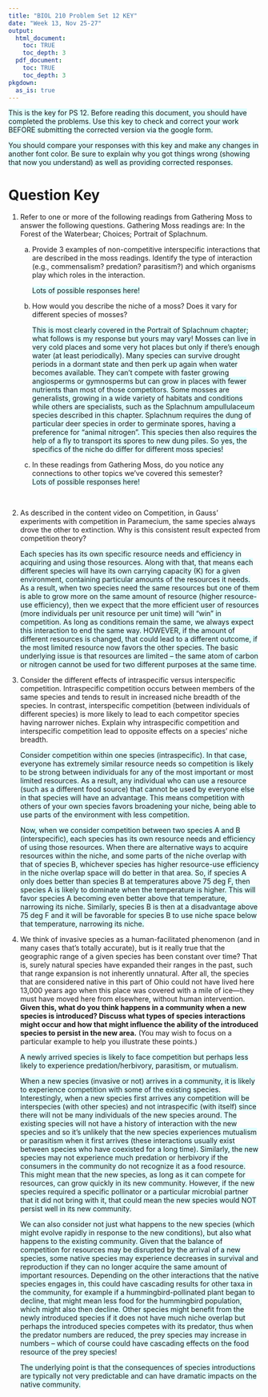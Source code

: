 ```yaml
---
title: "BIOL 210 Problem Set 12 KEY"
date: "Week 13, Nov 25-27"
output: 
  html_document:
    toc: TRUE
    toc_depth: 3
  pdf_document:
    toc: TRUE
    toc_depth: 3
pkgdown:
  as_is: true
---
```

<text style="background-color:lightcyan">This is the key for PS 12. Before reading this document, you should have completed the problems. Use this key to check and correct your work BEFORE submitting the corrected version via the google form.</text>

<text style="background-color:lightcyan">You should compare your responses with this key and make any changes in another font color. Be sure to explain why you got things wrong (showing that now you understand) as well as providing corrected responses.</text>


# Question Key
<ol>
<li>Refer to one or more of the following readings from Gathering Moss to answer the following questions. Gathering Moss readings are: In the Forest of the Waterbear; Choices; Portrait of Splachnum.</li>
<ol type="a">
<li>Provide 3 examples of non-competitive interspecific interactions that are described in the moss readings. Identify the type of interaction (e.g., commensalism? predation? parasitism?) and which organisms play which roles in the interaction.</li>

<text style="background-color:lightcyan">Lots of possible responses here!</text><br>

<li>How would you describe the niche of a moss? Does it vary for different species of mosses?</li>

<text style="background-color:lightcyan">This is most clearly covered in the Portrait of Splachnum chapter; what follows is my response but yours may vary! Mosses can live in very cold places and some very hot places but only if there’s enough water (at least periodically). Many species can survive drought periods in a dormant state and then perk up again when water becomes available. They can’t compete with faster growing angiosperms or gymnosperms but can grow in places with fewer nutrients than most of those competitors. Some mosses are generalists, growing in a wide variety of habitats and conditions while others are specialists, such as the Splachnum ampullulaceum species described in this chapter. Splachnum requires the dung of particular deer species in order to germinate spores, having a preference for “animal nitrogen”. This species then also requires the help of a fly to transport its spores to new dung piles. So yes, the specifics of the niche do differ for different moss species!</text><br>

<li>In these readings from Gathering Moss, do you notice any connections to other topics we’ve covered this semester?</li>

<text style="background-color:lightcyan">Lots of possible responses here!</text></ol><br>

<li>As described in the content video on Competition, in Gauss’ experiments with competition in Paramecium, the same species always drove the other to extinction. Why is this consistent result expected from competition theory?</li>

<text style="background-color:lightcyan">Each species has its own specific resource needs and efficiency in acquiring and using those resources. Along with that, that means each different species will have its own carrying capacity (K) for a given environment, containing particular amounts of the resources it needs. As a result, when two species need the same resources but one of them is able to grow more on the same amount of resource (higher resource-use efficiency), then we expect that the more efficient user of resources (more individuals per unit resource per unit time) will “win” in competition. As long as conditions remain the same, we always expect this interaction to end the same way. HOWEVER, if the amount of different resources is changed, that could lead to a different outcome, if the most limited resource now favors the other species. The basic underlying issue is that resources are limited – the same atom of carbon or nitrogen cannot be used for two different purposes at the same time.</text><br>

<li>Consider the different effects of intraspecific versus interspecific competition. Intraspecific competition occurs between members of the same species and tends to result in increased niche breadth of the species. In contrast, interspecific competition (between individuals of different species) is more likely to lead to each competitor species having narrower niches. Explain why intraspecific competition and interspecific competition lead to opposite effects on a species’ niche breadth.</li>

<text style="background-color:lightcyan">Consider competition within one species (intraspecific). In that case, everyone has extremely similar resource needs so competition is likely to be strong between individuals for any of the most important or most limited resources. As a result, any individual who can use a resource (such as a different food source) that cannot be used by everyone else in that species will have an advantage. This means competition with others of your own species favors broadening your niche, being able to use parts of the environment with less competition.</text>

<text style="background-color:lightcyan">Now, when we consider competition between two species A and B (interspecific), each species has its own resource needs and efficiency of using those resources. When there are alternative ways to acquire resources within the niche, and some parts of the niche overlap with that of species B, whichever species has higher resource-use efficiency in the niche overlap space will do better in that area. So, if species A only does better than species B at temperatures above 75 deg F, then species A is likely to dominate when the temperature is higher. This will favor species A becoming even better above that temperature, narrowing its niche. Similarly, species B is then at a disadvantage above 75 deg F and it will be favorable for species B to use niche space below that temperature, narrowing its niche.</text><br>

<li>We think of invasive species as a human-facilitated phenomenon (and in many cases that’s totally accurate), but is it really true that the geographic range of a given species has been constant over time? That is, surely natural species have expanded their ranges in the past, such that range expansion is not inherently unnatural. After all, the species that are considered native in this part of Ohio could not have lived here 13,000 years ago when this place was covered with a mile of ice—they must have moved here from elsewhere, without human intervention. <b>Given this, what do you think happens in a community when a new species is introduced? Discuss what types of species interactions might occur and how that might influence the ability of the introduced species to persist in the new area.</b> (You may wish to focus on a particular example to help you illustrate these points.)</li>

<text style="background-color:lightcyan">A newly arrived species is likely to face competition but perhaps less likely to experience predation/herbivory, parasitism, or mutualism.</text>

<text style="background-color:lightcyan">When a new species (invasive or not) arrives in a community, it is likely to experience competition with some of the existing species. Interestingly, when a new species first arrives any competition will be interspecies (with other species) and not intraspecific (with itself) since there will not be many individuals of the new species around. The existing species will not have a history of interaction with the new species and so it’s unlikely that the new species experiences mutualism or parasitism when it first arrives (these interactions usually exist between species who have coexisted for a long time). Similarly, the new species may not experience much predation or herbivory if the consumers in the community do not recognize it as a food resource. This might mean that the new species, as long as it can compete for resources, can grow quickly in its new community. However, if the new species required a specific pollinator or a particular microbial partner that it did not bring with it, that could mean the new species would NOT persist well in its new community.</text>

<text style="background-color:lightcyan">We can also consider not just what happens to the new species (which might evolve rapidly in response to the new conditions), but also what happens to the existing community. Given that the balance of competition for resources may be disrupted by the arrival of a new species, some native species may experience decreases in survival and reproduction if they can no longer acquire the same amount of important resources. Depending on the other interactions that the native species engages in, this could have cascading results for other taxa in the community, for example if a hummingbird-pollinated plant began to decline, that might mean less food for the hummingbird population, which might also then decline. Other species might benefit from the newly introduced species if it does not have much niche overlap but perhaps the introduced species competes with its predator, thus when the predator numbers are reduced, the prey species may increase in numbers – which of course could have cascading effects on the food resource of the prey species!
</text>

<text style="background-color:lightcyan">The underlying point is that the consequences of species introductions are typically not very predictable and can have dramatic impacts on the native community.</text><br>
</ol>